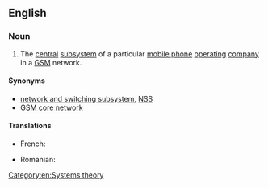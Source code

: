 {{also|network-subsystem}}
==English==

===Noun===
{{en-noun|head=[[network]] [[subsystem]]}}

# {{context|telecommunications}} The [[central]] [[subsystem]] of a particular [[mobile phone]] [[operating]] [[company]] in a [[GSM]] network.

====Synonyms====
* [[network and switching subsystem]], [[NSS]]
* [[GSM core network]]

====Translations====
{{trans-top|subsystem in a GSM network}}
* French: {{t-|fr|sous-système réseau}}
{{trans-mid}}
* Romanian: {{t-|ro|subsistem de rețea}}
{{trans-bottom}}

[[Category:en:Systems theory]]